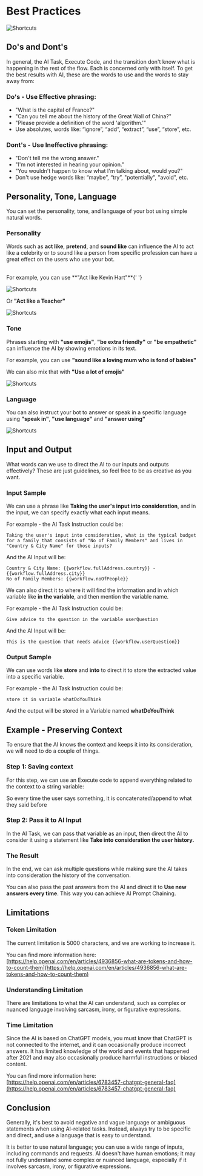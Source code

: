 # Best Practices

![Shortcuts](/content/generative-ai-best-practices-cover.png)

## Do's and Dont's

In general, the AI Task, Execute Code, and the transition don't know what is happening in the rest of the flow. Each is concerned only with itself. To get the best results with AI, these are the words to use and the words to stay away from:

### Do's - Use Effective phrasing:

- "What is the capital of France?"
- "Can you tell me about the history of the Great Wall of China?"
- "Please provide a definition of the word 'algorithm.'"
- Use absolutes, words like: “ignore”, “add”, “extract”, “use”, “store”, etc.

### Dont's - Use Ineffective phrasing:

- "Don't tell me the wrong answer."
- "I'm not interested in hearing your opinion."
- "You wouldn't happen to know what I'm talking about, would you?"
- Don't use hedge words like: “maybe”, “try”, "potentially", "avoid", etc.

## Personality, Tone, Language

You can set the personality, tone, and language of your bot using simple natural words.

### Personality

Words such as **act like**, **pretend**, and **sound like** can influence the AI to act like a celebrity or to sound like a person from specific profession can have a great effect on the users who use your bot.

<br />
For example, you can use **"Act like Kevin Hart"**{' '}

![Shortcuts](/content/kevin-hart-personality.png)

Or **"Act like a Teacher"**

![Shortcuts](/content/teacher-personality.png)

### Tone

Phrases starting with **"use emojis"**, **"be extra friendly"** or **"be empathetic"** can influence the AI by showing emotions in its text.

For example, you can use **"sound like a loving mum who is fond of babies"**

We can also mix that with **"Use a lot of emojis"**

![Shortcuts](/content/mum-emojis-personality.png)

### Language

You can also instruct your bot to answer or speak in a specific language using **"speak in"**, **"use language"** and **"answer using"**

![Shortcuts](/content/language-personality.png)

## Input and Output

What words can we use to direct the AI to our inputs and outputs effectively? These are just guidelines, so feel free to be as creative as you want.

### Input Sample

We can use a phrase like **Taking the user's input into consideration**, and in the input, we can specify exactly what each input means.

For example - the AI Task Instruction could be:

```text
Taking the user's input into consideration, what is the typical budget for a family that consists of "No of Family Members" and lives in "Country & City Name" for those inputs?
```

And the AI Input will be:

```text
Country & City Name: {{workflow.fullAddress.country}} - {{workflow.fullAddress.city}}
No of Family Members: {{workflow.noOfPeople}}
```

We can also direct it to where it will find the information and in which variable like **in the variable**, and then mention the variable name.

For example - the AI Task Instruction could be:

```text
Give advice to the question in the variable userQuestion
```

And the AI Input will be:

```text
This is the question that needs advice {{workflow.userQuestion}}
```

### Output Sample

We can use words like **store** and **into** to direct it to store the extracted value into a specific variable.

For example - the AI Task Instruction could be:

```text
store it in variable whatDoYouThink
```

And the output will be stored in a Variable named **whatDoYouThink**

## Example - Preserving Context

To ensure that the AI knows the context and keeps it into its consideration, we will need to do a couple of things.

### Step 1: Saving context

For this step, we can use an Execute code to append everything related to the context to a string variable:

So every time the user says something, it is concatenated/append to what they said before

### Step 2: Pass it to AI Input

In the AI Task, we can pass that variable as an input, then direct the AI to consider it using a statement like **Take into consideration the user history.**

### The Result

In the end, we can ask multiple questions while making sure the AI takes into consideration the history of the conversation.

You can also pass the past answers from the AI and direct it to **Use new answers every time**. This way you can achieve AI Prompt Chaining.

## Limitations

### Token Limitation

The current limitation is 5000 characters, and we are working to increase it.

You can find more information here: [https://help.openai.com/en/articles/4936856-what-are-tokens-and-how-to-count-them](https://help.openai.com/en/articles/4936856-what-are-tokens-and-how-to-count-them)

### Understanding Limitation

There are limitations to what the AI can understand, such as complex or nuanced language involving sarcasm, irony, or figurative expressions.

### Time Limitation

Since the AI is based on ChatGPT models, you must know that ChatGPT is not connected to the internet, and it can occasionally produce incorrect answers. It has limited knowledge of the world and events that happened after 2021 and may also occasionally produce harmful instructions or biased content.

You can find more information here: [https://help.openai.com/en/articles/6783457-chatgpt-general-faq](https://help.openai.com/en/articles/6783457-chatgpt-general-faq)

## Conclusion

Generally, it's best to avoid negative and vague language or ambiguous statements when using AI-related tasks. Instead, always try to be specific and direct, and use a language that is easy to understand.

It is better to use natural language; you can use a wide range of inputs, including commands and requests. AI doesn't have human emotions; it may not fully understand some complex or nuanced language, especially if it involves sarcasm, irony, or figurative expressions.
